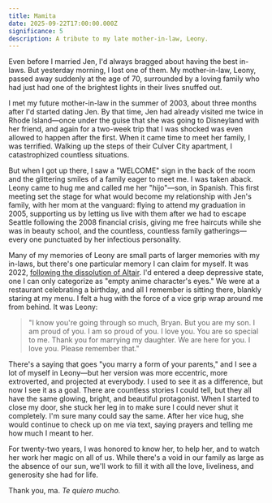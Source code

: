 ```yaml
---
title: Mamita
date: 2025-09-22T17:00:00.000Z
significance: 5
description: A tribute to my late mother-in-law, Leony. 
---
```


Even before I married Jen, I'd always bragged about having the best in-laws. But yesterday morning, I lost one of them. My mother-in-law, Leony, passed away suddenly at the age of 70, surrounded by a loving family who had just had one of the brightest lights in their lives snuffed out.

I met my future mother-in-law in the summer of 2003, about three months after I'd started dating Jen. By that time, Jen had already visited me twice in Rhode Island—once under the guise that she was going to Disneyland with her friend, and again for a two-week trip that I was shocked was even allowed to happen after the first. When it came time to meet her family, I was terrified. Walking up the steps of their Culver City apartment, I catastrophized countless situations.

But when I got up there, I saw a "WELCOME" sign in the back of the room and the glittering smiles of a family eager to meet me. I was taken aback. Leony came to hug me and called me her "hijo"—son, in Spanish. This first meeting set the stage for what would become my relationship with Jen's family, with her mom at the vanguard: flying to attend my graduation in 2005, supporting us by letting us live with them after we had to escape Seattle following the 2008 financial crisis, giving me free haircuts while she was in beauty school, and the countless, countless family gatherings—every one punctuated by her infectious personality.

Many of my memories of Leony are small parts of larger memories with my in-laws, but there's one particular memory I can claim for myself. It was 2022, [following the dissolution of Altair](https://avalonstar.com/blog/2022/the-end-of-altair). I'd entered a deep depressive state, one I can only categorize as "empty anime character's eyes." We were at a restaurant celebrating a birthday, and all I remember is sitting there, blankly staring at my menu. I felt a hug with the force of a vice grip wrap around me from behind. It was Leony:

> "I know you're going through so much, Bryan. But you are my son. I am proud of you. I am so proud of you. I love you. You are so special to me. Thank you for marrying my daughter. We are here for you. I love you. Please remember that."

There's a saying that goes "you marry a form of your parents," and I see a lot of myself in Leony—but her version was more eccentric, more extroverted, and projected at everybody. I used to see it as a difference, but now I see it as a goal. There are countless stories I could tell, but they all have the same glowing, bright, and beautiful protagonist. When I started to close my door, she stuck her leg in to make sure I could never shut it completely. I'm sure many could say the same. After her vice hug, she would continue to check up on me via text, saying prayers and telling me how much I meant to her.

For twenty-two years, I was honored to know her, to help her, and to watch her work her magic on all of us. While there's a void in our family as large as the absence of our sun, we'll work to fill it with all the love, liveliness, and generosity she had for life.

Thank you, ma. *Te quiero mucho.*

